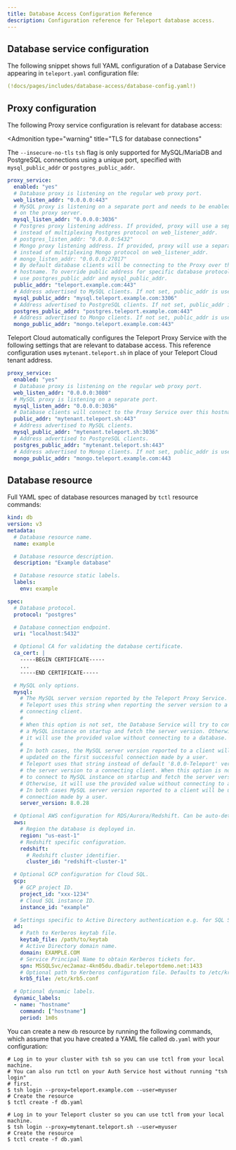 ```yaml
---
title: Database Access Configuration Reference
description: Configuration reference for Teleport database access.
---
```


## Database service configuration

The following snippet shows full YAML configuration of a Database Service
appearing in `teleport.yaml` configuration file:

```yaml
(!docs/pages/includes/database-access/database-config.yaml!)
```

## Proxy configuration

<Tabs>
<TabItem scope={["oss", "enterprise"]} label="Self-Hosted">

The following Proxy service configuration is relevant for database access:

<Admonition
type="warning"
title="TLS for database connections"
>
The `--insecure-no-tls` `tsh` flag is only supported for MySQL/MariaDB and PostgreSQL
connections using a unique port, specified with `mysql_public_addr` or `postgres_public_addr`.
</Admonition>

```yaml
proxy_service:
  enabled: "yes"
  # Database proxy is listening on the regular web proxy port.
  web_listen_addr: "0.0.0.0:443"
  # MySQL proxy is listening on a separate port and needs to be enabled
  # on the proxy server.
  mysql_listen_addr: "0.0.0.0:3036"
  # Postgres proxy listening address. If provided, proxy will use a separate listener
  # instead of multiplexing Postgres protocol on web_listener_addr.
  # postgres_listen_addr: "0.0.0.0:5432"
  # Mongo proxy listening address. If provided, proxy will use a separate listener
  # instead of multiplexing Mongo protocol on web_listener_addr.
  # mongo_listen_addr: "0.0.0.0:27017"
  # By default database clients will be connecting to the Proxy over this
  # hostname. To override public address for specific database protocols
  # use postgres_public_addr and mysql_public_addr.
  public_addr: "teleport.example.com:443"
  # Address advertised to MySQL clients. If not set, public_addr is used.
  mysql_public_addr: "mysql.teleport.example.com:3306"
  # Address advertised to PostgreSQL clients. If not set, public_addr is used.
  postgres_public_addr: "postgres.teleport.example.com:443"
  # Address advertised to Mongo clients. If not set, public_addr is used.
  mongo_public_addr: "mongo.teleport.example.com:443"
```

</TabItem>
<TabItem scope={["cloud"]} label="Teleport Cloud">

Teleport Cloud automatically configures the Teleport Proxy Service with the
following settings that are relevant to database access. This reference
configuration uses `mytenant.teleport.sh` in place of your Teleport Cloud tenant
address.

```yaml
proxy_service:
  enabled: "yes"
  # Database proxy is listening on the regular web proxy port.
  web_listen_addr: "0.0.0.0:3080"
  # MySQL proxy is listening on a separate port.
  mysql_listen_addr: "0.0.0.0:3036"
  # Database clients will connect to the Proxy Service over this hostname.
  public_addr: "mytenant.teleport.sh:443"
  # Address advertised to MySQL clients.
  mysql_public_addr: "mytenant.teleport.sh:3036"
  # Address advertised to PostgreSQL clients.
  postgres_public_addr: "mytenant.teleport.sh:443"
  # Address advertised to Mongo clients. If not set, public_addr is used.
  mongo_public_addr: "mongo.teleport.example.com:443
```

</TabItem>
</Tabs>

## Database resource

Full YAML spec of database resources managed by `tctl` resource commands:

```yaml
kind: db
version: v3
metadata:
  # Database resource name.
  name: example

  # Database resource description.
  description: "Example database"

  # Database resource static labels.
  labels:
    env: example

spec:
  # Database protocol.
  protocol: "postgres"

  # Database connection endpoint.
  uri: "localhost:5432"

  # Optional CA for validating the database certificate.
  ca_cert: |
    -----BEGIN CERTIFICATE-----
    ...
    -----END CERTIFICATE-----

  # MySQL only options.
  mysql:
    # The MySQL server version reported by the Teleport Proxy Service.
    # Teleport uses this string when reporting the server version to a 
    # connecting client.
    #
    # When this option is not set, the Database Service will try to connect to
    # a MySQL instance on startup and fetch the server version. Otherwise, 
    # it will use the provided value without connecting to a database. 
    #
    # In both cases, the MySQL server version reported to a client will be 
    # updated on the first successful connection made by a user.
    # Teleport uses that string instead of default '8.0.0-Teleport' version when reporting
    # the server version to a connecting client. When this option is not set, the Database Service will try
    # to connect to MySQL instance on startup and fetch the server version.
    # Otherwise, it will use the provided value without connecting to a database.
    # In both cases MySQL server version reported to a client will be updated on the first successful
    # connection made by a user.
    server_version: 8.0.28

  # Optional AWS configuration for RDS/Aurora/Redshift. Can be auto-detected from the endpoint.
  aws:
    # Region the database is deployed in.
    region: "us-east-1"
    # Redshift specific configuration.
    redshift:
      # Redshift cluster identifier.
      cluster_id: "redshift-cluster-1"

  # Optional GCP configuration for Cloud SQL.
  gcp:
    # GCP project ID.
    project_id: "xxx-1234"
    # Cloud SQL instance ID.
    instance_id: "example"

  # Settings specific to Active Directory authentication e.g. for SQL Server.
  ad:
    # Path to Kerberos keytab file.
    keytab_file: /path/to/keytab
    # Active Directory domain name.
    domain: EXAMPLE.COM
    # Service Principal Name to obtain Kerberos tickets for.
    spn: MSSQLSvc/ec2amaz-4kn05du.dbadir.teleportdemo.net:1433
    # Optional path to Kerberos configuration file. Defaults to /etc/krb5.conf.
    krb5_file: /etc/krb5.conf

  # Optional dynamic labels.
  dynamic_labels:
  - name: "hostname"
    command: ["hostname"]
    period: 1m0s
```

You can create a new `db` resource by running the following commands, which
assume that you have created a YAML file called `db.yaml` with your configuration:

<Tabs>
<TabItem scope={["oss", "enterprise"]} label="Self-Hosted">

```code
# Log in to your cluster with tsh so you can use tctl from your local machine.
# You can also run tctl on your Auth Service host without running "tsh login"
# first.
$ tsh login --proxy=teleport.example.com --user=myuser
# Create the resource
$ tctl create -f db.yaml
```

</TabItem>
<TabItem scope={["cloud"]} label="Teleport Enterprise Cloud">

```code
# Log in to your Teleport cluster so you can use tctl from your local machine.
$ tsh login --proxy=mytenant.teleport.sh --user=myuser
# Create the resource
$ tctl create -f db.yaml
```

</TabItem>

</Tabs>

